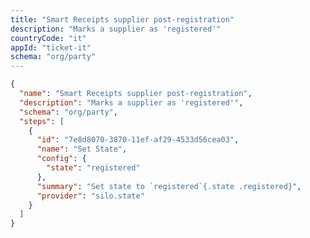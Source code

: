 ```yaml
---
title: "Smart Receipts supplier post-registration"
description: "Marks a supplier as 'registered'"
countryCode: "it"
appId: "ticket-it"
schema: "org/party"
---
```


```json  Example Smart Receipts post-registration workflow with states
{
  "name": "Smart Receipts supplier post-registration",
  "description": "Marks a supplier as 'registered'",
  "schema": "org/party",
  "steps": [
    {
      "id": "7e8d8070-3870-11ef-af29-4533d56cea03",
      "name": "Set State",
      "config": {
        "state": "registered"
      },
      "summary": "Set state to `registered`{.state .registered}",
      "provider": "silo.state"
    }
  ]
}

```